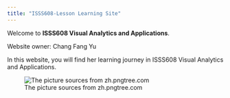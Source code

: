 ```yaml
---
title: "ISSS608-Lesson Learning Site"
---
```


Welcome to **ISSS608 Visual Analytics and Applications**.

Website owner: Chang Fang Yu

In this website, you will find her learning journey in ISSS608 Visual Analytics and Applications.

![ The picture sources from zh.pngtree.com](images/—Pngtree—original painting childrens picture book_4216773.png)
